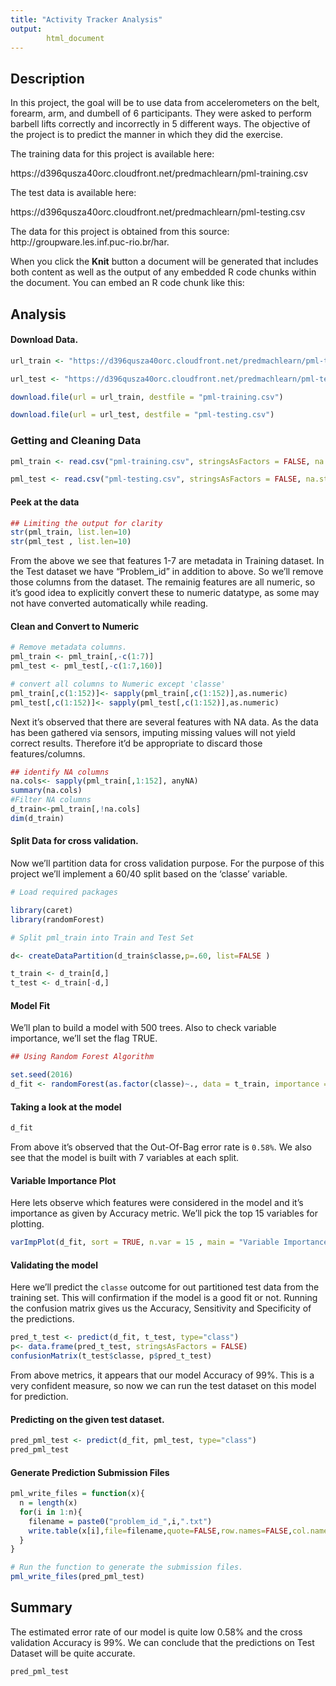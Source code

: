 ```yaml
---
title: "Activity Tracker Analysis"
output: 
        html_document
---
```


## Description 

In this project, the goal will be to use data from accelerometers on the belt, forearm, arm, and dumbell of 6 participants. They were asked to perform barbell lifts correctly and incorrectly in 5 different ways. 
The objective of the project is to predict the manner in which they did the exercise.

The training data for this project is available here: 

https://d396qusza40orc.cloudfront.net/predmachlearn/pml-training.csv

The test data is available here: 

https://d396qusza40orc.cloudfront.net/predmachlearn/pml-testing.csv

The data for this project is obtained from this source: http://groupware.les.inf.puc-rio.br/har. 

When you click the **Knit** button a document will be generated that includes both content as well as the output of any embedded R code chunks within the document. You can embed an R code chunk like this:

## Analysis

#### Download Data.
```r
url_train <- "https://d396qusza40orc.cloudfront.net/predmachlearn/pml-training.csv"

url_test <- "https://d396qusza40orc.cloudfront.net/predmachlearn/pml-testing.csv"

download.file(url = url_train, destfile = "pml-training.csv")

download.file(url = url_test, destfile = "pml-testing.csv")

```


### Getting and Cleaning Data


```r
pml_train <- read.csv("pml-training.csv", stringsAsFactors = FALSE, na.strings = c("", " "))

pml_test <- read.csv("pml-testing.csv", stringsAsFactors = FALSE, na.strings = c("", " "))
```

#### Peek at the data
```r
## Limiting the output for clarity
str(pml_train, list.len=10)
str(pml_test , list.len=10)
```

From the above we see that features 1-7 are metadata in Training dataset. In the Test dataset we have "Problem_id" in addition to above. So we'll remove those columns from the dataset.
The remainig features are all numeric, so it's good idea to explicitly convert these to numeric datatype, as some may not have converted automatically while reading.

#### Clean and Convert to Numeric
```r
# Remove metadata columns.
pml_train <- pml_train[,-c(1:7)]
pml_test <- pml_test[,-c(1:7,160)]

# convert all columns to Numeric except 'classe'
pml_train[,c(1:152)]<- sapply(pml_train[,c(1:152)],as.numeric)
pml_test[,c(1:152)]<- sapply(pml_test[,c(1:152)],as.numeric)
```

Next it's observed that there are several features with NA data. As the data has been gathered via sensors, imputing missing values will not yield correct results. Therefore it'd be appropriate to discard those features/columns.

```r
## identify NA columns
na.cols<- sapply(pml_train[,1:152], anyNA)
summary(na.cols)
#Filter NA columns
d_train<-pml_train[,!na.cols]
dim(d_train)
```

#### Split Data for cross validation.
Now we'll partition data for cross validation purpose.
For the purpose of this project we'll implement a 60/40 split based on the 'classe' variable. 

```r
# Load required packages

library(caret)
library(randomForest)
```

```r
# Split pml_train into Train and Test Set 

d<- createDataPartition(d_train$classe,p=.60, list=FALSE )

t_train <- d_train[d,]
t_test <- d_train[-d,]
```

#### Model Fit

We'll plan to build a model with 500 trees. Also to check variable importance, we'll set the flag TRUE.

```r
## Using Random Forest Algorithm

set.seed(2016)
d_fit <- randomForest(as.factor(classe)~., data = t_train, importance = TRUE, ntree=500)

```

#### Taking a look at the model 
```r
d_fit

```
From above it's observed that the Out-Of-Bag error rate is `0.58%`.
We also see that the model is built with 7 variables at each split.

#### Variable Importance Plot
Here lets observe which features were considered in the model and it's importance as given by Accuracy metric. We'll pick the top 15 variables for plotting.
```r

varImpPlot(d_fit, sort = TRUE, n.var = 15 , main = "Variable Importance Plot", pch=16, type = 1)

```

#### Validating the model
Here we'll predict the `classe` outcome for out partitioned test data from the training set. 
This will confirmation if the model is a good fit or not.
Running the confusion matrix gives us the Accuracy, Sensitivity and Specificity of the predictions.

```r
pred_t_test <- predict(d_fit, t_test, type="class")
p<- data.frame(pred_t_test, stringsAsFactors = FALSE)
confusionMatrix(t_test$classe, p$pred_t_test)

```
From above metrics, it appears that our model Accuracy of 99%.
This is a very confident measure, so now we can run the test dataset on this model for prediction.

#### Predicting on the given test dataset.
```r
pred_pml_test <- predict(d_fit, pml_test, type="class")
pred_pml_test
```

#### Generate Prediction Submission Files
```r

pml_write_files = function(x){
  n = length(x)
  for(i in 1:n){
    filename = paste0("problem_id_",i,".txt")
    write.table(x[i],file=filename,quote=FALSE,row.names=FALSE,col.names=FALSE)
  }
}

# Run the function to generate the submission files.
pml_write_files(pred_pml_test)
```

## Summary

The estimated error rate of our model is quite low 0.58% and the cross validation Accuracy is 99%. We can conclude that the predictions on Test Dataset will be quite accurate.

```r
pred_pml_test
```


